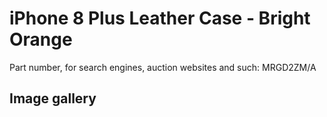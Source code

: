 
# iPhone 8 Plus Leather Case - Bright Orange

Part number, for search engines, auction websites and such: MRGD2ZM/A

## Image gallery

<div style={{ width: "768px" }}>
  <GalleryComponent
    images={[
      {
        original: "/everysource/MRGD2.webp",
        thumbnail: "/everypreview/MRGD2.webp",
      },
      {
        original: "/everysource/MRGD2_AV1_GOLD.webp",
        thumbnail: "/everypreview/MRGD2_AV1_GOLD.webp",
      },
      {
        original: "/everysource/MRGD2_AV1_SILVER.webp",
        thumbnail: "/everypreview/MRGD2_AV1_SILVER.webp",
      },
      {
        original: "/everysource/MRGD2_AV1_SPACE_GRAY.webp",
        thumbnail: "/everypreview/MRGD2_AV1_SPACE_GRAY.webp",
      },
      {
        original: "/everysource/MRGD2_AV2.webp",
        thumbnail: "/everypreview/MRGD2_AV2.webp",
      }
    ]}
  />
</div>